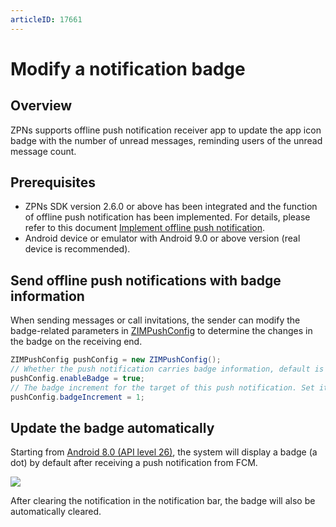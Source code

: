 ```yaml
---
articleID: 17661
---
```

# Modify a notification badge


## Overview

ZPNs supports offline push notification receiver app to update the app icon badge with the number of unread messages, reminding users of the unread message count.

## Prerequisites

- ZPNs SDK version 2.6.0 or above has been integrated and the function of offline push notification has been implemented. For details, please refer to this document [Implement offline push notification](./../Implement%20offline%20push%20notification.mdx).
- Android device or emulator with Android 9.0 or above version (real device is recommended).

## Send offline push notifications with badge information

When sending messages or call invitations, the sender can modify the badge-related parameters in [ZIMPushConfig](@-ZIMPushConfig) to determine the changes in the badge on the receiving end.

```java
ZIMPushConfig pushConfig = new ZIMPushConfig();
// Whether the push notification carries badge information, default is false.
pushConfig.enableBadge = true;
// The badge increment for the target of this push notification. Set it as 1 here, which will increase the badge number of the receiving end app by 1.
pushConfig.badgeIncrement = 1;
```

## Update the badge automatically

Starting from [Android 8.0 (API level 26)](https://developer.android.com/develop/ui/views/notifications/badges), the system will display a badge (a dot) by default after receiving a push notification from FCM.

<Frame width="128" height="auto" caption=""><img src="https://doc-media.zego.im/sdk-doc/Pics/ZIM/icon.png" /></Frame>

After clearing the notification in the notification bar, the badge will also be automatically cleared.
